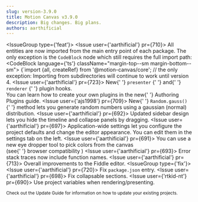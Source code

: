 ```yaml
---
slug: version-3.9.0
title: Motion Canvas v3.9.0
description: Big changes. Big plans.
authors: aarthificial
---
```



<IssueGroup type={'feat'}>
  <Issue user={'aarthificial'} pr={710}>
    All entities are now imported from the main entry point of each package. The
    only exception is the <code>CodeBlock</code> node which still requires the
    full import path:
    <CodeBlock language={'ts'} className="margin-top--sm margin-bottom--sm">
      {`import {all, createRef} from '@motion-canvas/core';
// the only exception:
    </CodeBlock>
    Importing from subdirectories will continue to work until version 4.
    <PullRequest id={721} />
  </Issue>
  <Issue user={'aarthificial'} pr={723}>
    New{' '}
    <Link to="/api/core/plugin/Plugin#presenter">
      <code>presenter</code>
    </Link>{' '}
    and{' '}
    <Link to="/api/core/plugin/Plugin#renderer">
      <code>renderer</code>
    </Link>{' '}
    plugin hooks.
    <br />
    You can learn how to create your own plugins in the new{' '}
    <Link to="/docs/plugins">Authoring Plugins</Link> guide.
  </Issue>
  <Issue user={'ajs1998'} pr={709}>
    New{' '}
    <Link to="/api/core/scenes/Random#guass">
      <code>Random.gauss()</code>
    </Link>{' '}
    method lets you generate random numbers using a gaussian (normal)
    distribution.
  </Issue>
  <Issue user={'aarthificial'} pr={692}>
    Updated sidebar design lets you hide the timeline and collapse panels by
    dragging.
  </Issue>
  <Issue user={'aarthificial'} pr={697}>
    Application-wide settings let you configure the project defaults and change
    the editor appearance. You can edit them in the settings tab on the left.
  </Issue>
  <Issue user={'aarthificial'} pr={691}>
    You can use a new eye dropper tool to pick colors from the canvas
    <br />
    (see{' '}
    <Link to="https://developer.mozilla.org/en-US/docs/Web/API/EyeDropper_API#browser_compatibility">
      browser compatibility
    </Link>
    )
  </Issue>
  <Issue user={'aarthificial'} pr={693}>
    Error stack traces now include function names.
  </Issue>
  <Issue user={'aarthificial'} pr={713}>
    Overall improvements to the Fiddle editor.
    <PullRequest id={706} />
    <PullRequest id={712} />
  </Issue>
</IssueGroup>
<IssueGroup type={'fix'}>
  <Issue user={'aarthificial'} pr={720}>
    Fix <code>package.json</code> entry.
  </Issue>
  <Issue user={'aarthificial'} pr={698}>
    Fix collapsable sections.
  </Issue>
  <Issue user={'rtkid-nt'} pr={690}>
    Use project variables when rendering/presenting.
  </Issue>
</IssueGroup>

<small>
  Check out <Link to="/docs/updating">the Update Guide</Link> for information on
  how to update your existing projects.
</small>
